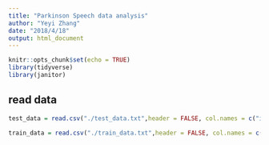 ```yaml
---
title: "Parkinson Speech data analysis"
author: "Yeyi Zhang"
date: "2018/4/18"
output: html_document
---
```


```r
knitr::opts_chunk$set(echo = TRUE)
library(tidyverse)
library(janitor)
```

## read data
```r
test_data = read.csv("./test_data.txt",header = FALSE, col.names = c("id","jitter_1","jitter_2","jitter_3","jitter_4","jitter_5","shimmer_1","shimmer_2","shimmer_3","shimmer_4","shimmer_5","shimmer_6","ac","nth","htn","median_pitch","mean_pitch","sd_pitch","min_pitch","max_pitch","pulses","periods","mean_period","sd_period","luf","breaks","dov_breaks","class_information"))
  
train_data = read.csv("./train_data.txt",header = FALSE, col.names = c("id","jitter_1","jitter_2","jitter_3","jitter_4","jitter_5","shimmer_1","shimmer_2","shimmer_3","shimmer_4","shimmer_5","shimmer_6","ac","nth","htn","median_pitch","mean_pitch","sd_pitch","min_pitch","max_pitch","pulses","periods","mean_period","sd_period","luf","breaks","dov_breaks","updrs","class_information"))
```
